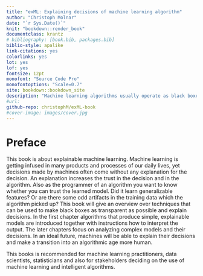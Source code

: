 ```yaml
---
title: "exML: Explaining decisions of machine learning algorithm"
author: "Christoph Molnar"
date: "`r Sys.Date()`"
knit: "bookdown::render_book"
documentclass: krantz
# bibliography: [book.bib, packages.bib]
biblio-style: apalike
link-citations: yes
colorlinks: yes
lot: yes
lof: yes
fontsize: 12pt
monofont: "Source Code Pro"
monofontoptions: "Scale=0.7"
site: bookdown::bookdown_site
description: "Machine learning algorithms usually operate as black boxes and it is unclear how they derived a certain decision. This book is a guide for practitioners on how to make machine learning decisons more explainable."
#url:
github-repo: christophM/exML-book
#cover-image: images/cover.jpg
---
```



# Preface {-}

This book is about explainable machine learning. Machine learning is getting infused in many products and processes of our daily lives, yet decisions made by machines often come without any explanation for the decision. An explanation increases the trust in the decision and in the algorithm. Also as the programmer of an algorithm you want to know whether you can trust the learned model. Did it learn generalizable features? Or are there some odd artifacts in the training data which the algorithm picked up? This book will give an overview over techniques that can be used to make black boxes as transparent as possible and explain decisions. In the first chapter algorithms that produce simple, explainable models are introduced together with instructions how to interpret the output. The later chapters focus on analyzing complex models and their decisions.
In an ideal future, machines will be able to explain their decisions and make a transition into an algorithmic age more human.  

 This books is recommended for machine learning practitioners, data scientists, statisticians and also for stakeholders deciding on the use of machine learning and intelligent algorithms.

